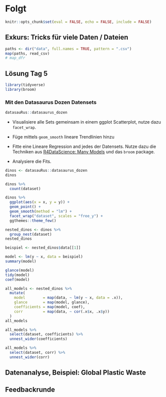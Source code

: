 # Folgt {#day6}

```r
knitr::opts_chunk$set(eval = FALSE, echo = FALSE, include = FALSE)
```

## Exkurs: Tricks für viele Daten / Dateien

```r
paths <- dir("data", full.names = TRUE, pattern = ".csv")
map(paths, read_csv)
# map_dfr
```

## Lösung Tag 5

```r
library(tidyverse)
library(broom)
```

### Mit den Datasaurus Dozen Datensets

```r
datasauRus::datasaurus_dozen
```

- Visualisiere alle Sets gemeinsam in einem ggplot Scatterplot,
  nutze dazu `facet_wrap`.
- Füge mittels `geom_smooth` lineare Trendlinien hinzu


- Fitte eine Lineare Regression and jedes der Datensets. Nutze dazu die
  Techniken aus
  [R4DataScience: Many Models](https://r4ds.had.co.nz/many-models.html)
  und das `broom` package.
- Analysiere die Fits.

```r
dinos <- datasauRus::datasaurus_dozen
dinos
```

```r
dinos %>% 
  count(dataset)
```

```r
dinos %>% 
  ggplot(aes(x = x, y = y)) +
  geom_point() +
  geom_smooth(method = "lm") +
  facet_wrap("dataset", scales = "free_y") +
  ggthemes::theme_few()
```

```r
nested_dinos <- dinos %>% 
  group_nest(dataset)
nested_dinos
```

```r
beispiel <- nested_dinos$data[[1]]

model <- lm(y ~ x, data = beispiel)
summary(model)

glance(model)
tidy(model)
coef(model)
```


```r
all_models <- nested_dinos %>% 
  mutate(
    model        = map(data, ~ lm(y ~ x, data = .x)),
    glance       = map(model, glance),
    coefficients = map(model, coef),
    corr         = map(data, ~ cor(.x$x, .x$y))
  )
all_models
```

```r
all_models %>% 
  select(dataset, coefficients) %>% 
  unnest_wider(coefficients)
```

```r
all_models %>% 
  select(dataset, corr) %>% 
  unnest_wider(corr)
```

## Datenanalyse, Beispiel: Global Plastic Waste




## Feedbackrunde





